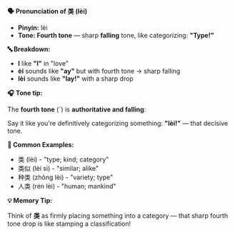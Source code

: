 **🗣️ Pronunciation of 类 (lèi)**

- **Pinyin:** lèi
- **Tone: Fourth tone** — sharp **falling** tone, like categorizing: **"Type!"**

**🔤 Breakdown:**

- **l** like **"l"** in "love"
- **èi** sounds like **"ay"** but with fourth tone → sharp falling
- **lèi** sounds like **"lay!"** with a sharp drop

**🎧 Tone tip:**

The **fourth tone** (ˋ) is **authoritative and falling**:

Say it like you're definitively categorizing something: **"lèi!"** — that decisive tone.

**📝 Common Examples:**

- 类 (lèi) - "type; kind; category"
- 类似 (lèi sì) - "similar; alike"
- 种类 (zhǒng lèi) - "variety; type"
- 人类 (rén lèi) - "human; mankind"

**💡 Memory Tip:**

Think of **类** as firmly placing something into a category — that sharp fourth tone drop is like
stamping a classification!
